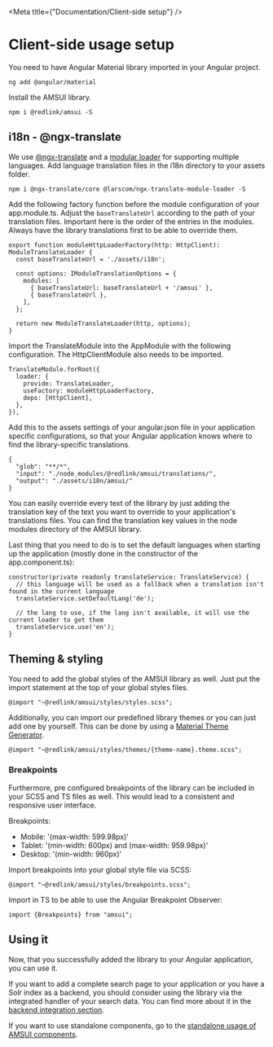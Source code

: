 
<Meta title={"Documentation/Client-side setup"} />

# Client-side usage setup

You need to have Angular Material library imported in your Angular project.

```
ng add @angular/material
```

Install the AMSUI library.

```
npm i @redlink/amsui -S
```

## i18n - @ngx-translate

We use [@ngx-translate](https://github.com/ngx-translate/core) and a [modular loader](https://github.com/larscom/ngx-translate-module-loader) for supporting multiple languages.
Add language translation files in the i18n directory to your assets folder.

```
npm i @ngx-translate/core @larscom/ngx-translate-module-loader -S
```

Add the following factory function before the module configuration of your app.module.ts.
Adjust the `baseTranslateUrl` according to the path of your translation files.
Important here is the order of the entries in the modules.
Always have the library translations first to be able to override them.

```
export function moduleHttpLoaderFactory(http: HttpClient): ModuleTranslateLoader {
  const baseTranslateUrl = './assets/i18n';

  const options: IModuleTranslationOptions = {
    modules: [
      { baseTranslateUrl: baseTranslateUrl + '/amsui' },
      { baseTranslateUrl },
    ],
  };

  return new ModuleTranslateLoader(http, options);
}
```

Import the TranslateModule into the AppModule with the following configuration.
The HttpClientModule also needs to be imported.

```
TranslateModule.forRoot({
  loader: {
    provide: TranslateLoader,
    useFactory: moduleHttpLoaderFactory,
    deps: [HttpClient],
  },
}),
```

Add this to the assets settings of your angular.json file in your application specific configurations,
so that your Angular application knows where to find the library-specific translations.

```
{
  "glob": "**/*",
  "input": "./node_modules/@redlink/amsui/translations/",
  "output": "./assets/i18n/amsui/"
}
```

You can easily override every text of the library by just adding the translation key of the text you want to override to your application's translations files.
You can find the translation key values in the node modules directory of the AMSUI library.

Last thing that you need to do is to set the default languages when starting up the application (mostly done in the constructor of the app.component.ts):

```
constructor(private readonly translateService: TranslateService) {
  // this language will be used as a fallback when a translation isn't found in the current language
  translateService.setDefaultLang('de');

  // the lang to use, if the lang isn't available, it will use the current loader to get them
  translateService.use('en');
}

```

## Theming & styling

You need to add the global styles of the AMSUI library as well.
Just put the import statement at the top of your global styles files.

```
@import "~@redlink/amsui/styles/styles.scss";
```

Additionally, you can import our predefined library themes or you can just add one by yourself.
This can be done by using a [Material Theme Generator](https://materialtheme.arcsine.dev/).

```
@import "~@redlink/amsui/styles/themes/{theme-name}.theme.scss";
```

### Breakpoints

Furthermore, pre configured breakpoints of the library can be included in your SCSS and TS files as well.
This would lead to a consistent and responsive user interface.

Breakpoints:

- Mobile: '(max-width: 599.98px)'
- Tablet: '(min-width: 600px) and (max-width: 959.98px)'
- Desktop: '(min-width: 960px)'

Import breakpoints into your global style file via SCSS:

```
@import "~@redlink/amsui/styles/breakpoints.scss";
```

Import in TS to be able to use the Angular Breakpoint Observer:

```
import {Breakpoints} from "amsui";
```

## Using it

Now, that you successfully added the library to your Angular application, you can use it.

If you want to add a complete search page to your application or you have a Solr index as a backend,
you should consider using the library via the integrated handler of your search data.
You can find more about it in the [backend integration section](./?path=/story/documentation-backend-integration--page#backend-integration-for-amsui).

If you want to use standalone components, go to the [standalone usage of AMSUI components](./?path=/story/documentation-standalone-usage--page#standalone-usage-of-components).
